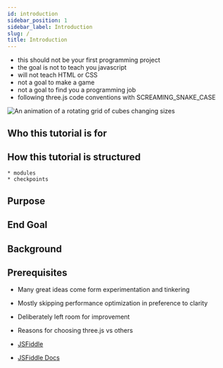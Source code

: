 ```yaml
---
id: introduction
sidebar_position: 1
sidebar_label: Introduction
slug: /
title: Introduction
---
```


* this should not be your first programming project
* the goal is not to teach you javascript
* will not teach HTML or CSS
* not a goal to make a game
* not a goal to find you a programming job
* following three.js code conventions with SCREAMING_SNAKE_CASE

![An animation of a rotating grid of cubes changing sizes](./assets/finished-project.gif "What you'll build in this tutorial")

## Who this tutorial is for

## How this tutorial is structured

    * modules
    * checkpoints

## Purpose

## End Goal

## Background

## Prerequisites

* Many great ideas come form experimentation and tinkering
* Mostly skipping performance optimization in preference to clarity
* Deliberately left room for improvement

* Reasons for choosing three.js vs others
* [JSFiddle](https://jsfiddle.net)
* [JSFiddle Docs](https://docs.jsfiddle.net)
